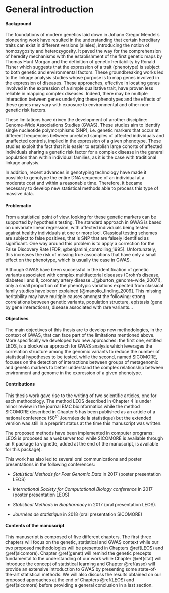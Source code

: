 # General introduction {#intro .unnumbered}

#### Background {.unnumbered}

The foundations of modern genetics laid down in Johann Gregor Mendel’s
pioneering work have resulted in the understanding that certain
hereditary traits can exist in different versions (alleles), introducing
the notion of homozygosity and heterozygosity. It paved the way for the
comprehension of heredity mechanisms with the establishment of the first
genetic maps by Thomas Hunt Morgan and the definition of genetic
heritability by Ronald Fisher which suggests that the expression of a
trait (phenotype) is subject to both genetic and environmental factors.
These groundbreaking works led to the linkage analysis studies whose
purpose is to map genes involved in the expression of diseases. These
approaches, effective in locating genes involved in the expression of a
simple qualitative trait, have proven less reliable in mapping complex
diseases. Indeed, there may be multiple interaction between genes
underlying these phenotypes and the effects of these genes may vary with
exposure to environmental and other non-genetic risk factors.

These limitations have driven the development of another discipline:
Genome-Wide Associations Studies (GWAS). These studies aim to identify
single nucleotide polymorphisms (SNP), i.e. genetic markers that occur
at different frequencies between unrelated samples of affected
individuals and unaffected controls, implied in the expression of a
given phenotype. These studies exploit the fact that it is easier to
establish large cohorts of affected individuals sharing a genetic risk
factor for a complex disease in the general population than within
individual families, as it is the case with traditional linkage
analysis.

In addition, recent advances in genotyping technology have made it
possible to genotype the entire DNA sequence of an individual at a
moderate cost and within a reasonable time. Therefore, it became
necessary to develop new statistical methods able to process this type
of massive data.

#### Problematic {.unnumbered}

From a statistical point of view, looking for these genetic markers can
be supported by hypothesis testing. The standard approach in GWAS is
based on univariate linear regression, with affected individuals being
tested against healthy individuals at one or more loci. Classical
testing schemes are subject to false positives, that is SNP that are
falsely identified as significant. One way around this problem is to
apply a correction for the False Discovery Rate [FDR,
@benjamini_controlling_1995]. Unfortunately, this increases the risk of
missing true associations that have only a small effect on the
phenotype, which is usually the case in GWAS.

Although GWAS have been successful in the identification of genetic
variants associated with complex multifactorial diseases (Crohn’s
disease, diabetes I and II, coronary artery
disease…[@burton_genome-wide_2007]), only a small proportion of the
phenotypic variations expected from classical family studies have been
explained [@manolio_finding_2009]. This missing heritability may have
multiple causes amongst the following: strong correlations between
genetic variants, population structure, epistasis (gene by gene
interactions), disease associated with rare variants…

#### Objectives { .unnumbered}

The main objectives of this thesis are to develop new methodologies, in
the context of GWAS, that can face part of the limitations mentioned
above. More specifically we developed two new approaches: the first one,
entitled LEOS, is a blockwise approach for GWAS analysis which leverages
the correlation structure among the genomic variants to reduce the
number of statistical hypotheses to be tested, while the second, named
SICOMORE, focuses on the detection of interactions between groups of
metagenomic and genetic markers to better understand the complex
relationship between environment and genome in the expression of a given
phenotype.

#### Contributions { .unnumbered}

This thesis work gave rise to the writing of two scientific articles,
one for each methodology. The method LEOS described in Chapter 4 is
under minor review in the journal BMC bioinformatics while the method
SICOMORE described in Chapter 5 has been published as an article of a
national conference ($50^{th}$ Journées de la statistique) but the
extended version was still in a preprint status at the time this
manuscript was written.

The proposed methods have been implemented in computer programs: LEOS is
proposed as a webserver tool while SICOMORE is available through an R
package (a vignette, added at the end of the manuscript, is available
for this package).

This work has also led to several oral communications and poster
presentations in the following conferences:

-   *Statistical Methods for Post Genomic Data* in 2017 (poster
    presentation LEOS)

-   *International Society for Computational Biology conference* in 2017
    (poster presentation LEOS)

-   *Statistical Methods in Biopharmacy* in 2017 (oral presentation
    LEOS).

-   *Journées de statistique* in 2018 (oral presentation SICOMORE)

#### Contents of the manuscript { .unnumbered}

This manuscript is composed of five different chapters. The first three
chapters will focus on the genetic, statistical and GWAS context while
our two proposed methodologies will be presented in Chapters \@ref(LEOS) and \@ref(sicomore).
Chapter \@ref(genet) will remind the genetic precepts fundamental to the
understanding of our work while Chapter \@ref(stat) will introduce the concept of
statistical learning and Chapter \@ref(asso) will provide an extensive
introduction to GWAS by presenting some state-of-the-art statistical
methods. We will also discuss the results obtained on our proposed
approaches at the end of Chapters \@ref(LEOS) and \@ref(sicomore) before providing a general
conclusion in a last section.
